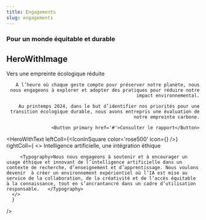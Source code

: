 ```yaml
---
title: Engagements
slug: engagements
---
```



### Pour un monde équitable et durable




<Section bg='bleu100'>

  # HeroWithImage

  <HeroWithImage Image={empreinte} align="right">
    <Typography component='h2' variant='h2'>Vers une empreinte écologique réduite</Typography>
    
    À l’heure où chaque geste compte pour préserver notre planète, nous nous engageons à explorer et adopter des pratiques pour réduire notre impact environnemental.
    
    Au printemps 2024, dans le but d’identifier nos priorités pour une transition écologique durable, nous avons entrepris une évaluation de notre empreinte carbone.

    <Button primary href='#'>Consulter le rapport</Button>

  </HeroWithImage>
</Section>


<Section bg="rose300">

  <HeroWithText 
    leftColl={<IconInSquare color='rose500' icon={<HeadCircuit color="orange" />} />}
    rightColl={
      <>
        <Typography component="h2" variant="h2">Intelligence artificielle, une intégration éthique</Typography>
        
         <Typography>Nous nous engageons à soutenir et à encourager un usage éthique et innovant de l’intelligence artificielle dans un contexte de recherche, d’enseignement et d’apprentissage. Nous voulons devenir  à créer un environnement expérientiel où l’IA est mise au service de la collaboration, de la créativité et de l’accès équitable à la connaissance, tout en s’ancrantancré dans un cadre d’utilisation responsable.   </Typography>
      </>
      }

/>

</Section>
